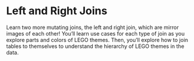 # Left and Right Joins

Learn two more mutating joins, the left and right join, which are mirror images
of each other! You'll learn use cases for each type of join as you explore
parts and colors of LEGO themes. Then, you'll explore how to join tables to
themselves to understand the hierarchy of LEGO themes in the data.

